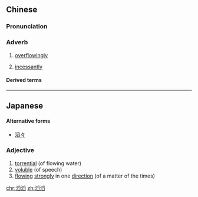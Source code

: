 ==Chinese==
{{zh-forms}}

===Pronunciation===
{{zh-pron
|m=tāotāo
|c=tou1 tou1
|cat=adv
}}

===Adverb===
{{zh-adv}}

# {{lb|zh|of water}} [[overflowingly]]
# {{lb|zh|speaking}} [[incessantly]]

====Derived terms====
{{zh-der|滔滔不絕}}

----

==Japanese==
{{ja-kanjitab|とう|とう|yomi=o}}

====Alternative forms====
* [[滔々]]

===Adjective===
{{ja-adj|infl=tari|とうとう}}

# [[torrential]] (of flowing water)
# [[voluble]] (of speech)
# [[flowing]] [[strongly]] in one [[direction]] (of a matter of the times)

[[chr:滔滔]]
[[zh:滔滔]]